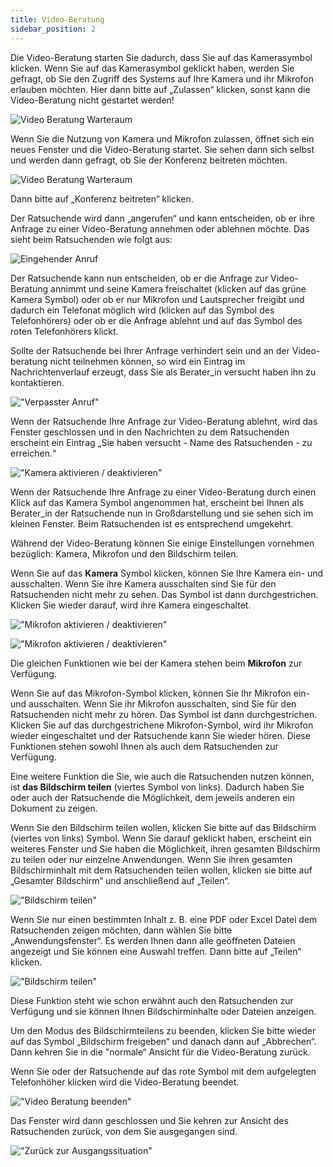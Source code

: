 ```yaml
---
title: Video-Beratung
sidebar_position: 2
---
```


Die Video-Beratung starten Sie dadurch, dass Sie auf das Kamerasymbol klicken. Wenn Sie auf das Kamerasymbol geklickt haben, werden Sie gefragt, ob Sie den Zugriff des Systems auf Ihre Kamera und ihr Mikrofon erlauben möchten. Hier dann bitte auf „Zulassen“ klicken, sonst kann die Video-Beratung nicht gestartet werden!

![Video Beratung Warteraum](../../static/img/images-tsys/02_Videoberatung_2.png)

Wenn Sie die Nutzung von Kamera und Mikrofon zulassen, öffnet sich ein neues Fenster und die Video-Beratung startet. Sie sehen dann sich selbst und werden dann gefragt, ob Sie der Konferenz beitreten möchten.

![Video Beratung Warteraum](../../static/img/images-tsys/02_Videoberatung_3.png)

Dann bitte auf „Konferenz beitreten“ klicken.

Der Ratsuchende wird dann „angerufen“ und kann entscheiden, ob er ihre Anfrage zu einer Video-Beratung annehmen oder ablehnen möchte. Das sieht beim Ratsuchenden wie folgt aus:

![Eingehender Anruf](../../static/img/images-tsys/02_Videoberatung_4.png)

Der Ratsuchende kann nun entscheiden, ob er die Anfrage zur Video-Beratung annimmt und seine Kamera freischaltet (klicken auf das grüne Kamera Symbol) oder ob er nur Mikrofon und Lautsprecher freigibt und dadurch ein Telefonat möglich wird (klicken auf das Symbol des Telefonhörers) oder ob er die Anfrage ablehnt und auf das Symbol des roten Telefonhörers klickt.

Sollte der Ratsuchende bei Ihrer Anfrage verhindert sein und an der Video-beratung nicht teilnehmen können, so wird ein Eintrag im Nachrichtenverlauf erzeugt, dass Sie als Berater_in versucht haben ihn zu kontaktieren.

!["Verpasster Anruf"](../../static/img/images-tsys/02_Videoberatung_5.png)

Wenn der Ratsuchende Ihre Anfrage zur Video-Beratung ablehnt, wird das Fenster geschlossen und in den Nachrichten zu dem Ratsuchenden erscheint ein Eintrag „Sie haben versucht - Name des Ratsuchenden - zu erreichen.“

!["Kamera aktivieren / deaktivieren" ](../../static/img/images-tsys/02_Videoberatung_6.png)

Wenn der Ratsuchende Ihre Anfrage zu einer Video-Beratung durch einen Klick auf das Kamera Symbol angenommen hat, erscheint bei Ihnen als Berater_in der Ratsuchende nun in Großdarstellung und sie sehen sich im kleinen Fenster. Beim Ratsuchenden ist es entsprechend umgekehrt.

Während der Video-Beratung können Sie einige Einstellungen vornehmen bezüglich: Kamera, Mikrofon und den Bildschirm teilen.

Wenn Sie auf das <strong>Kamera</strong> Symbol klicken, können Sie Ihre Kamera ein- und ausschalten. Wenn Sie ihre Kamera ausschalten sind Sie für den Ratsuchenden nicht mehr zu sehen. Das Symbol ist dann durchgestrichen. Klicken Sie wieder darauf, wird ihre Kamera eingeschaltet.

!["Mikrofon aktivieren / deaktivieren" ](../../static/img/images-tsys/02_Videoberatung_7.png)

!["Mikrofon aktivieren / deaktivieren" ](../../static/img/images-tsys/02_Videoberatung_8.png)

Die gleichen Funktionen wie bei der Kamera stehen beim <strong>Mikrofon</strong> zur Verfügung.

Wenn Sie auf das Mikrofon-Symbol klicken, können Sie Ihr Mikrofon ein- und ausschalten. Wenn Sie ihr Mikrofon ausschalten, sind Sie für den Ratsuchenden nicht mehr zu hören. Das Symbol ist dann durchgestrichen. Klicken Sie auf das durchgestrichene Mikrofon-Symbol, wird ihr Mikrofon wieder eingeschaltet und der Ratsuchende kann Sie wieder hören. Diese Funktionen stehen sowohl Ihnen als auch dem Ratsuchenden zur Verfügung.

Eine weitere Funktion die Sie, wie auch die Ratsuchenden nutzen können, ist <strong>das Bildschirm teilen</strong> (viertes Symbol von links). Dadurch haben Sie oder auch der Ratsuchende die Möglichkeit, dem jeweils anderen ein Dokument zu zeigen.

Wenn Sie den Bildschirm teilen wollen, klicken Sie bitte auf das Bildschirm (viertes von links) Symbol. Wenn Sie darauf geklickt haben, erscheint ein weiteres Fenster und Sie haben die Möglichkeit, ihren gesamten Bildschirm zu teilen oder nur einzelne Anwendungen. Wenn Sie ihren gesamten Bildschirminhalt mit dem Ratsuchenden teilen wollen, klicken sie bitte auf „Gesamter Bildschirm“ und anschließend auf „Teilen“.

!["Bildschirm teilen" ](../../static/img/images-tsys/02_Videoberatung_9.png)

Wenn Sie nur einen bestimmten Inhalt z. B. eine PDF oder Excel Datei dem Ratsuchenden zeigen möchten, dann wählen Sie bitte „Anwendungsfenster“. Es werden Ihnen dann alle geöffneten Dateien angezeigt und Sie können eine Auswahl treffen. Dann bitte auf „Teilen“ klicken.

!["Bildschirm teilen" ](../../static/img/images-tsys/02_Videoberatung_10.png)

Diese Funktion steht wie schon erwähnt auch den Ratsuchenden zur Verfügung und sie können Ihnen Bildschirminhalte oder Dateien anzeigen.

Um den Modus des Bildschirmteilens zu beenden, klicken Sie bitte wieder auf das Symbol „Bildschirm freigeben“ und danach dann auf „Abbrechen“. Dann kehren Sie in die "normale“ Ansicht für die Video-Beratung zurück.

Wenn Sie oder der Ratsuchende auf das rote Symbol mit dem aufgelegten Telefonhöher klicken wird die Video-Beratung beendet.

!["Video Beratung beenden" ](../../static/img/images-tsys/02_Videoberatung_11.png)

Das Fenster wird dann geschlossen und Sie kehren zur Ansicht des Ratsuchenden zurück, von dem Sie ausgegangen sind.

!["Zurück zur Ausgangssituation" ](../../static/img/images-tsys/02_Videoberatung_12.png)
